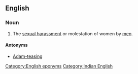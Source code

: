 {{also|eve-teasing|eve teasing|Eve teasing}}
==English==
{{wikipedia}}

===Noun===
{{en-noun}}

# {{lb|en|India}} The [[sexual harassment]] or molestation of women by [[men]].

====Antonyms====
* [[Adam-teasing]]

[[Category:English eponyms]]
[[Category:Indian English]]